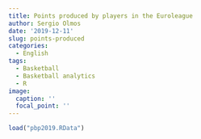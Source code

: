 ```yaml
---
title: Points produced by players in the Euroleague
author: Sergio Olmos
date: '2019-12-11'
slug: points-produced
categories:
  - English
tags:
  - Basketball
  - Basketball analytics
  - R
image:
  caption: ''
  focal_point: ''
---
```


```r
load("pbp2019.RData")
```

